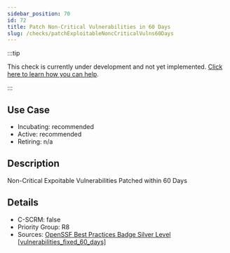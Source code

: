```yaml
---
sidebar_position: 70
id: 72
title: Patch Non-Critical Vulnerabilities in 60 Days
slug: /checks/patchExploitableNoncCriticalVulns60Days
---
```


<!-- BANNER:START -->
:::tip

This check is currently under development and not yet implemented. [Click here to learn how you can help](/contribute).

:::
<!-- BANNER:END -->

## Use Case
<!-- LEVELS:START -->
- Incubating: recommended
- Active: recommended
- Retiring: n/a
<!-- LEVELS:END -->

<!-- DESCRIPTION:START -->
## Description
Non-Critical Expoitable Vulnerabilities Patched within 60 Days
<!-- DESCRIPTION:END -->

<!-- DETAILS:START -->
## Details
- C-SCRM: false
- Priority Group: R8
- Sources: [OpenSSF Best Practices Badge Silver Level [vulnerabilities_fixed_60_days]](https://www.bestpractices.dev/en/criteria#0.vulnerabilities_fixed_60_days)

<!-- DETAILS:END -->
